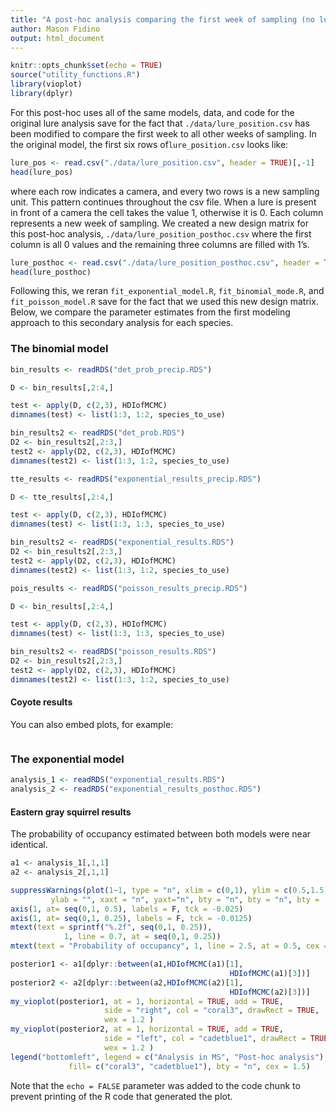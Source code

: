 ```yaml
---
title: "A post-hoc analysis comparing the first week of sampling (no lure) to all other weeks of sampling"
author: Mason Fidino
output: html_document
---
```


```r
knitr::opts_chunk$set(echo = TRUE)
source("utility_functions.R")
library(vioplot)
library(dplyr)
```

For this post-hoc uses all of the same models, data, and code for the
original lure analysis save for the fact that `./data/lure_position.csv` has
been modified to compare the first week to all other weeks of sampling. 
In the original model, the first six rows of`lure_position.csv` looks like:

```r
lure_pos <- read.csv("./data/lure_position.csv", header = TRUE)[,-1]
head(lure_pos)
```

where each row indicates a camera, and every two rows is a new sampling unit. This 
pattern continues throughout the csv file. When
a lure is present in front of a camera the cell takes the value 1, otherwise it is 0.
Each column represents a new week of sampling. We created a new design matrix 
for this post-hoc analysis, `./data/lure_position_posthoc.csv`
where the first column is all 0 values and the remaining three columns are filled
with 1's.

```r
lure_posthoc <- read.csv("./data/lure_position_posthoc.csv", header = TRUE)[,-1]
head(lure_posthoc)
```

Following this, we reran `fit_exponential_model.R`, `fit_binomial_mode.R`, and
`fit_poisson_model.R` save for the fact that we used this new design matrix. Below,
we compare the parameter estimates from the first modeling approach to this 
secondary analysis for each species. 


### The binomial model

```r
bin_results <- readRDS("det_prob_precip.RDS")

D <- bin_results[,2:4,]

test <- apply(D, c(2,3), HDIofMCMC)
dimnames(test) <- list(1:3, 1:2, species_to_use)

bin_results2 <- readRDS("det_prob.RDS")
D2 <- bin_results2[,2:3,]
test2 <- apply(D2, c(2,3), HDIofMCMC)
dimnames(test2) <- list(1:3, 1:2, species_to_use)


```


```r
tte_results <- readRDS("exponential_results_precip.RDS")

D <- tte_results[,2:4,]

test <- apply(D, c(2,3), HDIofMCMC)
dimnames(test) <- list(1:3, 1:3, species_to_use)

bin_results2 <- readRDS("exponential_results.RDS")
D2 <- bin_results2[,2:3,]
test2 <- apply(D2, c(2,3), HDIofMCMC)
dimnames(test2) <- list(1:3, 1:2, species_to_use)

```

```r
pois_results <- readRDS("poisson_results_precip.RDS")

D <- bin_results[,2:4,]

test <- apply(D, c(2,3), HDIofMCMC)
dimnames(test) <- list(1:3, 1:3, species_to_use)

bin_results2 <- readRDS("poisson_results.RDS")
D2 <- bin_results2[,2:3,]
test2 <- apply(D2, c(2,3), HDIofMCMC)
dimnames(test2) <- list(1:3, 1:2, species_to_use)

```

#### Coyote results

You can also embed plots, for example:

```r



```


### The exponential model
```r
analysis_1 <- readRDS("exponential_results.RDS")
analysis_2 <- readRDS("exponential_results_posthoc.RDS")
```

#### Eastern gray squirrel results

The probability of occupancy estimated between both models were near identical.
```r
a1 <- analysis_1[,1,1]
a2 <- analysis_2[,1,1]

suppressWarnings(plot(1~1, type = "n", xlim = c(0,1), ylim = c(0.5,1.5), xlab = "",
		 ylab = "", xaxt = "n", yaxt="n", bty = "n", bty = "n", bty = 'n'))
axis(1, at= seq(0,1, 0.5), labels = F, tck = -0.025)
axis(1, at= seq(0,1, 0.25), labels = F, tck = -0.0125)
mtext(text = sprintf("%.2f", seq(0,1, 0.25)), 
			1, line = 0.7, at = seq(0,1, 0.25))
mtext(text = "Probability of occupancy", 1, line = 2.5, at = 0.5, cex = 1.5)

posterior1 <- a1[dplyr::between(a1,HDIofMCMC(a1)[1],
												 HDIofMCMC(a1)[3])]
posterior2 <- a2[dplyr::between(a2,HDIofMCMC(a2)[1],
												 HDIofMCMC(a2)[3])]
my_vioplot(posterior1, at = 1, horizontal = TRUE, add = TRUE,
					 side = "right", col = "coral3", drawRect = TRUE,
					 wex = 1.2 )	
my_vioplot(posterior2, at = 1, horizontal = TRUE, add = TRUE,
					 side = "left", col = "cadetblue1", drawRect = TRUE,
					 wex = 1.2 )	
legend("bottomleft", legend = c("Analysis in MS", "Post-hoc analysis"),
			 fill= c("coral3", "cadetblue1"), bty = "n", cex = 1.5)

```




Note that the `echo = FALSE` parameter was added to the code chunk to prevent printing of the R code that generated the plot.
